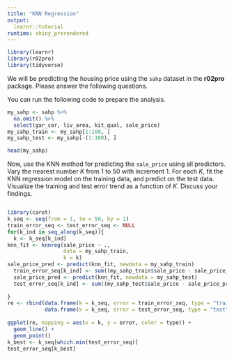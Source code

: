 ```yaml
---
title: "KNN Regression"
output: 
  learnr::tutorial
runtime: shiny_prerendered
---
```


```r
library(learnr)
library(r02pro)
library(tidyverse)
```

We will be predicting the housing price using the `sahp` dataset in the **r02pro** package. Please answer the following questions.

You can run the following code to prepare the analysis.
```r
my_sahp <- sahp %>% 
  na.omit() %>%
  select(gar_car, liv_area, kit_qual, sale_price)
my_sahp_train <- my_sahp[1:100, ]
my_sahp_test <- my_sahp[-(1:100), ]

head(my_sahp)
```

Now, use the KNN method for predicting the `sale_price` using all predictors. 
    Vary the nearest number $K$ from 1 to 50 with increment 1. For each $K$, fit the KNN regression model on the training data, and predict on the test data. Visualize the training and test error trend as a function of $K$. Discuss your findings.

```r

```

```r
library(caret)
k_seq <- seq(from = 1, to = 50, by = 1)
train_error_seq <- test_error_seq <- NULL
for(k_ind in seq_along(k_seq)){
  k <- k_seq[k_ind]
knn_fit <- knnreg(sale_price ~ ., 
                  data = my_sahp_train,
                  k = k)
sale_price_pred <- predict(knn_fit, newdata = my_sahp_train)
  train_error_seq[k_ind] <- sum((my_sahp_train$sale_price - sale_price_pred)^2)
  sale_price_pred <- predict(knn_fit, newdata = my_sahp_test)
  test_error_seq[k_ind] <- sum((my_sahp_test$sale_price - sale_price_pred)^2)
  
}
re <- rbind(data.frame(k = k_seq, error = train_error_seq, type = "train"),
            data.frame(k = k_seq, error = test_error_seq, type = "test"))
                      
ggplot(re, mapping = aes(x = k, y = error, color = type)) +
  geom_line() +
  geom_point()
k_best <- k_seq[which.min(test_error_seq)]
test_error_seq[k_best]

```
